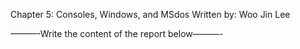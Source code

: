 Chapter 5: Consoles, Windows, and MSdos
Written by: Woo Jin Lee

----------Write the content of the report below----------
